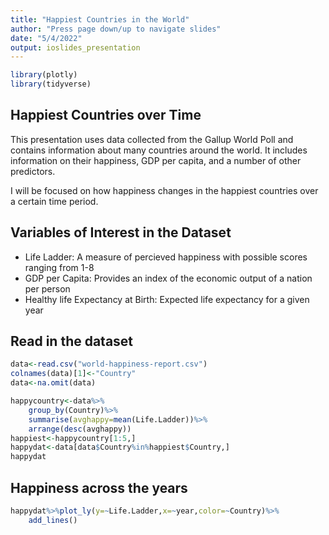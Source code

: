 ```yaml
---
title: "Happiest Countries in the World"
author: "Press page down/up to navigate slides"
date: "5/4/2022"
output: ioslides_presentation
---
```

```r
library(plotly)
library(tidyverse)
```


## Happiest Countries over Time

This presentation uses data collected from the Gallup World Poll and contains information
about many countries around the world. It includes information on their happiness, 
GDP per capita, and a number of other predictors.

I will be focused on how happiness changes in the happiest countries over a certain
time period.

## Variables of Interest in the Dataset

- Life Ladder: A measure of percieved happiness with possible scores ranging from 1-8
- GDP per Capita: Provides an index of the economic output of a nation per person
- Healthy life Expectancy at Birth: Expected life expectancy for a given year

## Read in the dataset

```r
data<-read.csv("world-happiness-report.csv")
colnames(data)[1]<-"Country"
data<-na.omit(data)
```

```r
happycountry<-data%>%
    group_by(Country)%>%
    summarise(avghappy=mean(Life.Ladder))%>%
    arrange(desc(avghappy))
happiest<-happycountry[1:5,]
happydat<-data[data$Country%in%happiest$Country,]
happydat
```
## Happiness across the years
```r
happydat%>%plot_ly(y=~Life.Ladder,x=~year,color=~Country)%>%
    add_lines()
```

